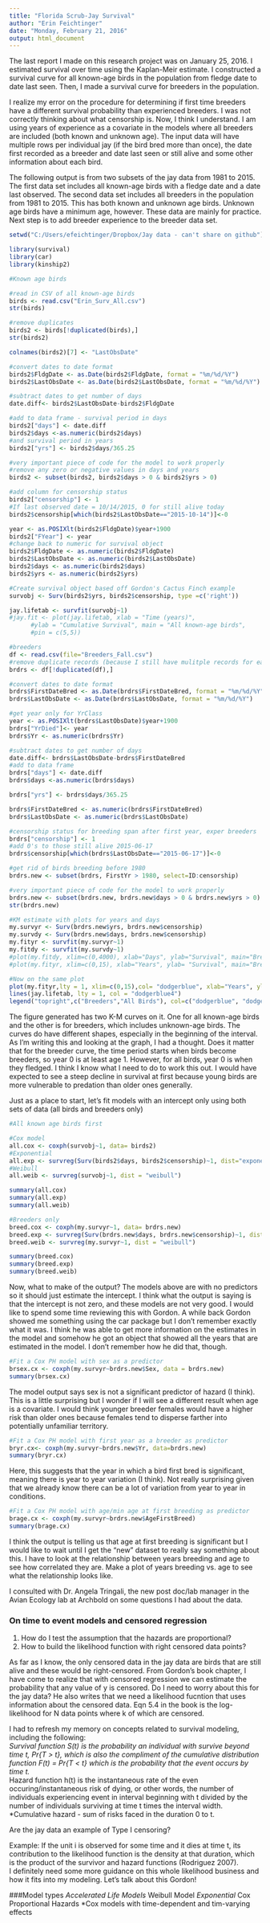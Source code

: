 ```yaml
---
title: "Florida Scrub-Jay Survival"
author: "Erin Feichtinger"
date: "Monday, February 21, 2016"
output: html_document
---
```


The last report I made on this research project was on January 25, 2016. I estimated survival over time using the Kaplan-Meir estimate. I constructed a survival curve for all known-age birds in the population from fledge date to date last seen. Then, I made a survival curve for breeders in the population. 

I realize my error on the procedure for determining if first time breeders have a different survival probability than experienced breeders. I was not correctly thinking about what censorship is. Now, I think I understand. I am using years of experience as a covariate in the models where all breeders are included (both known and unknown age). The input data will have multiple rows per individual jay (if the bird bred more than once), the date first recorded as a breeder and date last seen or still alive and some other information about each bird. 

The following output is from two subsets of the jay data from 1981 to 2015. The first data set includes all known-age birds with a fledge date and a date last observed. The second data set includes all breeders in the population from 1981 to 2015. This has both known and unknown age birds. Unknown age birds have a minimum age, however. These data are mainly for practice. Next step is to add breeder experience to the breeder data set. 

```r
setwd("C:/Users/efeichtinger/Dropbox/Jay data - can't share on github")

library(survival)
library(car)
library(kinship2)

#Known age birds

#read in CSV of all known-age birds 
birds <- read.csv("Erin_Surv_All.csv")
str(birds)

#remove duplicates 
birds2 <- birds[!duplicated(birds),]
str(birds2)

colnames(birds2)[7] <- "LastObsDate"

#convert dates to date format
birds2$FldgDate <- as.Date(birds2$FldgDate, format = "%m/%d/%Y")
birds2$LastObsDate <- as.Date(birds2$LastObsDate, format = "%m/%d/%Y")

#subtract dates to get number of days
date.diff<- birds2$LastObsDate-birds2$FldgDate

#add to data frame - survival period in days
birds2["days"] <- date.diff
birds2$days <-as.numeric(birds2$days)
#and survival period in years 
birds2["yrs"] <- birds2$days/365.25

#very important piece of code for the model to work properly
#remove any zero or negative values in days and years 
birds2 <- subset(birds2, birds2$days > 0 & birds2$yrs > 0)

#add column for censorship status 
birds2["censorship"] <- 1
#If last observed date = 10/14/2015, 0 for still alive today
birds2$censorship[which(birds2$LastObsDate=="2015-10-14")]<-0

year <- as.POSIXlt(birds2$FldgDate)$year+1900
birds2["FYear"] <- year
#change back to numeric for survival object 
birds2$FldgDate <- as.numeric(birds2$FldgDate)
birds2$LastObsDate <- as.numeric(birds2$LastObsDate)
birds2$days <- as.numeric(birds2$days)
birds2$yrs <- as.numeric(birds2$yrs)

#Create survival object based off Gordon's Cactus Finch example
survobj <- Surv(birds2$yrs, birds2$censorship, type =c('right'))

jay.lifetab <- survfit(survobj~1)
#jay.fit <- plot(jay.lifetab, xlab = "Time (years)", 
      #ylab = "Cumulative Survival", main = "All known-age birds",
      #pin = c(5,5))

```


```r
#breeders
df <- read.csv(file="Breeders_Fall.csv")
#remove duplicate records (because I still have mulitple records for each individual)
brdrs <- df[!duplicated(df),]

#convert dates to date format
brdrs$FirstDateBred <- as.Date(brdrs$FirstDateBred, format = "%m/%d/%Y")
brdrs$LastObsDate <- as.Date(brdrs$LastObsDate, format = "%m/%d/%Y")

#get year only for YrClass
year <- as.POSIXlt(brdrs$LastObsDate)$year+1900
brdrs["YrDied"]<- year
brdrs$Yr <- as.numeric(brdrs$Yr)

#subtract dates to get number of days
date.diff<- brdrs$LastObsDate-brdrs$FirstDateBred
#add to data frame
brdrs["days"] <- date.diff
brdrs$days <-as.numeric(brdrs$days)

brdrs["yrs"] <- brdrs$days/365.25

brdrs$FirstDateBred <- as.numeric(brdrs$FirstDateBred)
brdrs$LastObsDate <- as.numeric(brdrs$LastObsDate)

#censorship status for breeding span after first year, exper breeders
brdrs["censorship"] <- 1
#add 0's to those still alive 2015-06-17
brdrs$censorship[which(brdrs$LastObsDate=="2015-06-17")]<-0

#get rid of birds breeding before 1980
brdrs.new <- subset(brdrs, FirstYr > 1980, select=ID:censorship)

#very important piece of code for the model to work properly 
brdrs.new <- subset(brdrs.new, brdrs.new$days > 0 & brdrs.new$yrs > 0)
str(brdrs.new)

#KM estimate with plots for years and days 
my.survyr <- Surv(brdrs.new$yrs, brdrs.new$censorship)
my.survdy <- Surv(brdrs.new$days, brdrs.new$censorship)
my.fityr <- survfit(my.survyr~1)
my.fitdy <- survfit(my.survdy~1)
#plot(my.fitdy, xlim=c(0,4000), xlab="Days", ylab="Survival", main="Breeders", pin=c(5,5))
#plot(my.fityr, xlim=c(0,15), xlab="Years", ylab= "Survival", main="Breeders", pin = c(5,5))

#Now on the same plot
plot(my.fityr,lty = 1, xlim=c(0,15),col= "dodgerblue", xlab="Years", ylab= "Survival", main="Florida Scrub-Jay Survival", pin = c(5,5))
lines(jay.lifetab, lty = 1, col = "dodgerblue4")
legend("topright",c("Breeders","All Birds"), col=c("dodgerblue", "dodgerblue4"), lty= c(1,1), lwd = 2)
```

The figure generated has two K-M curves on it. One for all known-age birds and the other is for breeders, which includes unknown-age birds. The curves do have different shapes, especially in the beginning of the interval. As I'm writing this and looking at the graph, I had a thought. Does it matter that for the breeder curve, the time period starts when birds become breeders, so year 0 is at least age 1. However, for all birds, year  0 is when they fledged. I think I know what I need to do to work this out. I would have expected to see a steep decline in survival at first because young birds are more vulnerable to predation than older ones generally. 


Just as a place to start, let's fit models with an intercept only using both sets of data (all birds and breeders only)
```r
#All known age birds first

#Cox model
all.cox <- coxph(survobj~1, data= birds2)
#Exponential 
all.exp <- survreg(Surv(birds2$days, birds2$censorship)~1, dist="exponential")
#Weibull
all.weib <- survreg(survobj~1, dist = "weibull")

summary(all.cox)
summary(all.exp)
summary(all.weib)

#Breeders only 
breed.cox <- coxph(my.survyr~1, data= brdrs.new)
breed.exp <- survreg(Surv(brdrs.new$days, brdrs.new$censorship)~1, dist="exponential")
breed.weib <- survreg(my.survyr~1, dist = "weibull")

summary(breed.cox)
summary(breed.exp)
summary(breed.weib)
```

Now, what to make of the output? The models above are with no predictors so it should just estimate the intercept. I think what the output is saying is that the intercept is not zero, and these models are not very good. I would like to spend some time reviewing this with Gordon. A while back Gordon showed me something using the car package but I don't remember exactly what it was. I think he was able to get more information on the estimates in the model and somehow he got an object that showed all the years that are estimated in the model. I don't remember how he did that, though.

```r
#Fit a Cox PH model with sex as a predictor 
brsex.cx <- coxph(my.survyr~brdrs.new$Sex, data = brdrs.new)
summary(brsex.cx)
```

The model output says sex is not a significant predictor of hazard (I think). This is a little surprising but I wonder if I will see a different result when age is a covariate. I would think younger breeder females would have a higher risk than older ones because females tend to disperse farther into potentially unfamiliar territory.  

```r
#Fit a Cox PH model with first year as a breeder as predictor
bryr.cx<- coxph(my.survyr~brdrs.new$Yr, data=brdrs.new)
summary(bryr.cx)
```

Here, this suggests that the year in which a bird first bred is significant, meaning there is year to year variation (I think). Not really surprising given that we already know there can be a lot of variation from year to year in conditions. 

```r
#Fit a Cox PH model with age/min age at first breeding as predictor
brage.cx <- coxph(my.survyr~brdrs.new$AgeFirstBreed)
summary(brage.cx)
```

I think the output is telling us that age at first breeding is significant but I would like to wait until I get the "new" dataset to really say something about this. I have to look at the relationship between years breeding and age to see how correlated they are. Make a plot of years breeding vs. age to see what the relationship looks like. 

I consulted with Dr. Angela Tringali, the new post doc/lab manager in the Avian Ecology lab at Archbold on some questions I had about the data.  

### On time to event models and censored regression 
1. How do I test the assumption that the hazards are proportional?
2. How to build the likelihood function with right censored data points? 

As far as I know, the only censored data in the jay data are birds that are still alive and these would be right-censored. From Gordon's book chapter, I have come to realize that with censored regression we can estimate the probability that any value of y is censored. Do I need to worry about this for the jay data? He also writes that we need a likelihood fucntion that uses information about the censored data. Eqn 5.4 in the book is the log-likelihood for N data points where k of which are censored. 

I had to refresh my memory on concepts related to survival modeling, including the following:  
*Survival function S(t) is the probability an individual with survive beyond time t, Pr{T > t}, which is also the compliment of the cumulative distribution function F(t) = Pr{T < t} which is the probability that the event occurs by time t.  
*Hazard function h(t) is the instantaneous rate of the even occuring/instantaneous risk of dying, or other words, the number of individuals experiencing event in interval beginning with t divided by the number of individuals surviving at time t times the interval width.  
*Cumulative hazard - sum of risks faced in the duration 0 to t.  

Are the jay data an example of Type I censoring? 

Example: If the unit i is observed for some time and it dies at time t, its contribution to the likelihood function is the density at that duration, which is the product of the survivor and hazard functions (Rodriguez 2007).  
I definitely need some more guidance on this whole likelihood business and how it fits into my modeling. Let's talk about this Gordon!

###Model types
*Accelerated Life Models
*Weibull Model
*Exponential
*Cox Proportional Hazards
*Cox models with time-dependent and tim-varying effects


